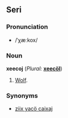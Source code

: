 ==Seri==
===Pronunciation===
*/ˈχæːkox/
===Noun===
'''xeecoj''' (''Plural:'' '''[[xeecöl]]''')
#[[Wolf]].
===Synonyms===
*[[ziix yacö caixaj]]